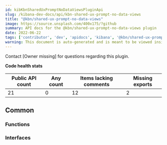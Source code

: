 ```yaml
---
id: kibKbnSharedUxPromptNoDataViewsPluginApi
slug: /kibana-dev-docs/api/kbn-shared-ux-prompt-no-data-views
title: "@kbn/shared-ux-prompt-no-data-views"
image: https://source.unsplash.com/400x175/?github
summary: API docs for the @kbn/shared-ux-prompt-no-data-views plugin
date: 2022-06-22
tags: ['contributor', 'dev', 'apidocs', 'kibana', '@kbn/shared-ux-prompt-no-data-views']
warning: This document is auto-generated and is meant to be viewed inside our experimental, new docs system. Reach out in #docs-engineering for more info.
---
```




Contact [Owner missing] for questions regarding this plugin.

**Code health stats**

| Public API count  | Any count | Items lacking comments | Missing exports |
|-------------------|-----------|------------------------|-----------------|
| 21 | 0 | 12 | 2 |

## Common

### Functions
<DocDefinitionList data={kbnSharedUxPromptNoDataViewsObj.common.functions}/>

### Interfaces
<DocDefinitionList data={kbnSharedUxPromptNoDataViewsObj.common.interfaces}/>

